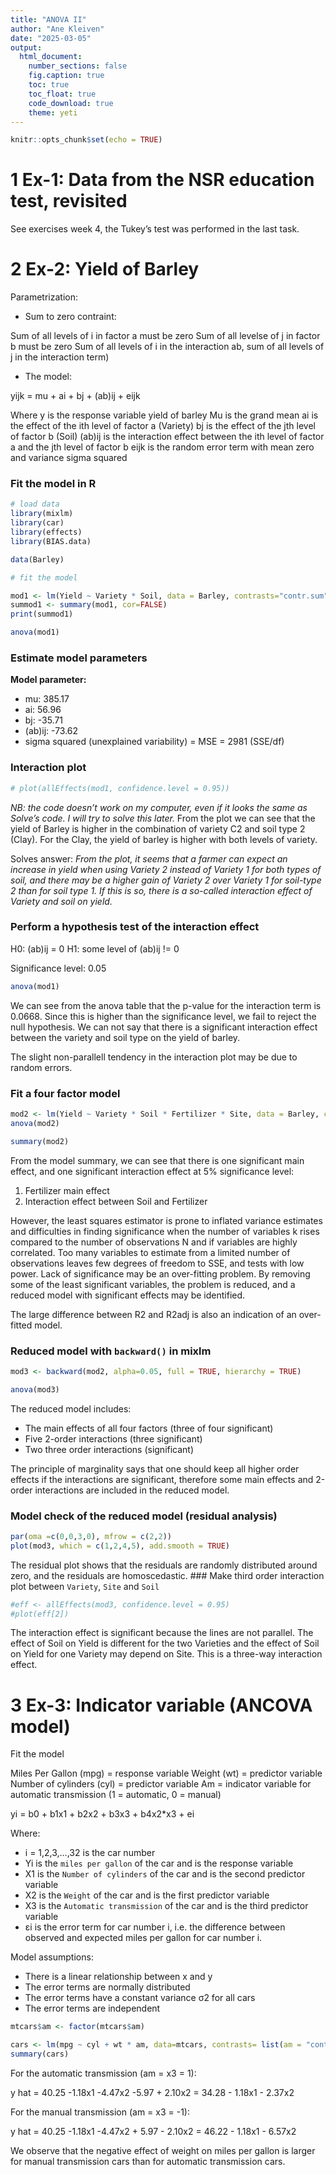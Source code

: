 ```yaml
---
title: "ANOVA II"
author: "Ane Kleiven"
date: "2025-03-05"
output: 
  html_document: 
    number_sections: false
    fig.caption: true  
    toc: true 
    toc_float: true
    code_download: true
    theme: yeti
---
```


```r
knitr::opts_chunk$set(echo = TRUE)
```

# 1 Ex-1: Data from the NSR education test, revisited 

See exercises week 4, the Tukey's test was performed in the last task. 


# 2 Ex-2: Yield of Barley 

Parametrization: 

- Sum to zero contraint: 

Sum of all levels of i in factor a must be zero 
Sum of all levelse of j in factor b must be zero
Sum of all levels of i in the interaction ab, sum of all levels of j in the interaction term) 

- The model:

yijk = mu + ai + bj + (ab)ij + eijk 

Where y is the response variable yield of barley 
Mu is the grand mean 
ai is the effect of the ith level of factor a (Variety) 
bj is the effect of the jth level of factor b (Soil) 
(ab)ij is the interaction effect between the ith level of factor a and the jth level of factor b
eijk is the random error term with mean zero and variance sigma squared 

### Fit the model in R 

```r
# load data 
library(mixlm)
library(car)
library(effects)
library(BIAS.data)

data(Barley)

# fit the model

mod1 <- lm(Yield ~ Variety * Soil, data = Barley, contrasts="contr.sum")
summod1 <- summary(mod1, cor=FALSE)
print(summod1)

```

```r
anova(mod1)
```


### Estimate model parameters 

**Model parameter:** 

- mu: 385.17
- ai: 56.96
- bj: -35.71
- (ab)ij: -73.62
- sigma squared (unexplained variability) = MSE = 2981 (SSE/df) 

### Interaction plot 

```r
# plot(allEffects(mod1, confidence.level = 0.95)) 
```

*NB: the code doesn't work on my computer, even if it looks the same as Solve's code. I will try to solve this later.* 
From the plot we can see that the yield of Barley is higher in the combination of variety C2 and soil type 2 (Clay). 
For the Clay, the yield of barley is higher with both levels of variety. 

Solves answer:
*From the plot, it seems that a farmer can expect an increase in yield when using Variety 2 instead of Variety 1 for both types of soil, and there may be a higher gain of Variety 2 over Variety 1 for soil-type 2 than for soil type 1. If this is so, there is a so-called interaction effect of Variety and soil on yield.* 

### Perform a hypothesis test of the interaction effect 

H0: (ab)ij = 0 
H1: some level of (ab)ij != 0 

Significance level: 0.05 

```r
anova(mod1) 
```

We can see from the anova table that the p-value for the interaction term is 0.0668. 
Since this is higher than the significance level, we fail to reject the null hypothesis. 
We can not say that there is a significant interaction effect between the variety and soil type on the yield of barley. 

The slight non-parallell tendency in the interaction plot may be due to random errors. 

### Fit a four factor model 

```r
mod2 <- lm(Yield ~ Variety * Soil * Fertilizer * Site, data = Barley, contrasts="contr.sum") 
anova(mod2)
```
```r
summary(mod2)
```
From the model summary, we can see that there is one significant main effect, and one significant interaction effect at 5% significance level: 

1. Fertilizer main effect 
2. Interaction effect between Soil and Fertilizer 

However, the least squares estimator is prone to inflated variance estimates and difficulties in finding significance when the number of variables k rises compared to the number of observations N and if variables are highly correlated. Too many variables to estimate from a limited number of observations leaves few degrees of freedom to SSE, and tests with low power. Lack of significance may be an over-fitting problem. By removing some of the least significant variables, the problem is reduced, and a reduced model with significant effects may be identified.

The large difference between R2 and R2adj is also an indication of an over-fitted model.

### Reduced model with `backward()` in mixlm 

```r
mod3 <- backward(mod2, alpha=0.05, full = TRUE, hierarchy = TRUE)
```
```r
anova(mod3)
```
The reduced model includes: 

- The main effects of all four factors (three of four significant) 
- Five 2-order interactions (three significant)
- Two three order interactions (significant) 

The principle of marginality says that one should keep all higher order effects if the interactions are significant, therefore some main effects and 2-order interactions are included in the reduced model. 

### Model check of the reduced model (residual analysis) 

```r
par(oma =c(0,0,3,0), mfrow = c(2,2)) 
plot(mod3, which = c(1,2,4,5), add.smooth = TRUE)
```

The residual plot shows that the residuals are randomly distributed around zero, and the residuals are homoscedastic. 
### Make third order interaction plot between `Variety`, `Site` and `Soil` 

```r
#eff <- allEffects(mod3, confidence.level = 0.95) 
#plot(eff[2]) 
```

The interaction effect is significant because the lines are not parallel. The effect of Soil on Yield is different for the two Varieties and the effect of Soil on Yield for one Variety may depend on Site. This is a three-way interaction effect.

# 3 Ex-3: Indicator variable (ANCOVA model) 

Fit the model 

Miles Per Gallon (mpg) = response variable 
Weight (wt) = predictor variable 
Number of cylinders (cyl) = predictor variable 
Am = indicator variable for automatic transmission (1 = automatic, 0 = manual) 

yi = b0 + b1x1 + b2x2 + b3x3 + b4x2*x3 + ei 

Where: 

- i = 1,2,3,...,32 is the car number 
- Yi is the `miles per gallon` of the car and is the response variable 
- X1 is the `Number of cylinders` of the car and is the second predictor variable
- X2 is the `Weight` of the car and is the first predictor variable 
- X3 is the `Automatic transmission` of the car and is the third predictor variable
- εi is the error term for car number i, i.e. the difference between observed and expected miles per gallon for car number i. 

Model assumptions: 

- There is a linear relationship between x and y 
- The error terms are normally distributed 
- The error terms have a constant variance σ2 for all cars
- The error terms are independent 

```r
mtcars$am <- factor(mtcars$am)

cars <- lm(mpg ~ cyl + wt * am, data=mtcars, contrasts= list(am = "contr.sum"))
summary(cars)
```
For the automatic transmission (am = x3 = 1): 

y hat = 40.25 -1.18x1 -4.47x2 -5.97 + 2.10x2 = 34.28 - 1.18x1 - 2.37x2

For the manual transmission (am = x3 = -1): 

y hat = 40.25 -1.18x1 -4.47x2 + 5.97 - 2.10x2 = 46.22 - 1.18x1 - 6.57x2

We observe that the negative effect of weight on miles per gallon is larger for manual transmission cars than for automatic transmission cars. 

